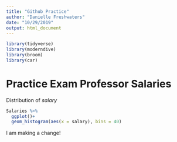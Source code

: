 ```yaml
---
title: "Github Practice"
author: "Danielle Freshwaters"
date: "10/29/2019"
output: html_document
---
```


```r
library(tidyverse)
library(moderndive)
library(broom)
library(car)
```

# Practice Exam Professor Salaries

Distribution of *salary*

```r
Salaries %>% 
  ggplot()+
  geom_histogram(aes(x = salary), bins = 40)
```

I am making a change!